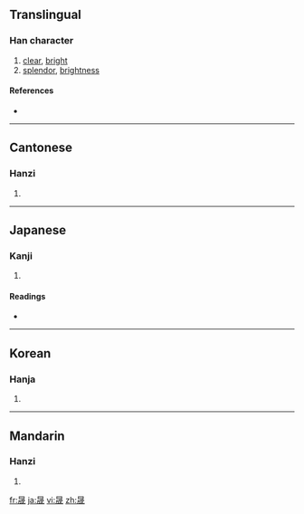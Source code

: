 ==Translingual==

===Han character===
{{Han char|rn=72|rad=日|as=07|sn=11|four=6025<sub>3</sub>|canj=日戈竹尸 (AIHS)}}

# [[clear]], [[bright]]
# [[splendor]], [[brightness]]

====References====
* {{Han ref|kx=0495.450|dkj=13950|dj=0862.060|hdz=21506.140|uh=665F|ud=26207|bh=D1D4|bd=53716}}

----

==Cantonese==

===Hanzi===
{{yue-hanzi|jyut=|y=sing4}}

# {{defn|Cantonese}}

----

==Japanese==

===Kanji===
{{ja-kanji|grade=|rs=日07}}

# {{defn|Japanese}}

====Readings====
* {{ja-readings|on=[[せい]] (sei), [[じょう]] (jō)|kun=[[あきらか]] (akiraka), [[さかん]] (sakan), [[めしびつ]] (meshibitsu)}}

----

==Korean==

===Hanja===
{{ko-hanja|hangeul=성|eumhun=|rv=seong|mr=sŏng|y=seng}}

# {{defn|Korean}}

----

==Mandarin==

===Hanzi===
{{cmn-hanzi|pin=[[chéng]] ([[cheng2]])|wg=ch'eng<sup>2</sup>}}

# {{defn|Mandarin}}

[[fr:晟]]
[[ja:晟]]
[[vi:晟]]
[[zh:晟]]